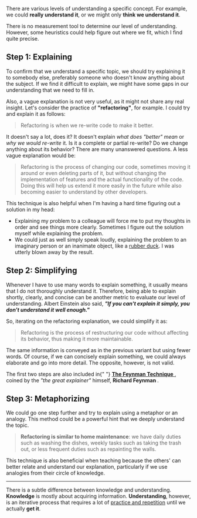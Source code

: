 


There are various levels of understanding a specific concept. For example, we could **really understand it**, or we might only **think we understand it**.

There is no measurement tool to determine our level of understanding. However, some heuristics could help figure out where we fit, which I find quite precise.

## Step 1: Explaining

To confirm that we understand a specific topic, we should try explaining it to somebody else, preferably someone who doesn't know anything about the subject. If we find it difficult to explain, we might have some gaps in our understanding that we need to fill in.

Also, a vague explanation is not very useful, as it might not share any real insight. Let's consider the practice of **"refactoring"**, for example. I could try and explain it as follows:

> Refactoring is when we re-write code to make it better.

It doesn't say a lot, does it? It doesn't explain _what does "better" mean_ or _why we would re-write_ it. Is it a complete or partial re-write? Do we change anything about its behavior? There are many unanswered questions. A less vague explanation would be:

> Refactoring is the process of changing our code, sometimes moving it around or even deleting parts of it, but without changing the implementation of features and the actual functionality of the code. Doing this will help us extend it more easily in the future while also becoming easier to understand by other developers.

This technique is also helpful when I'm having a hard time figuring out a solution in my head:

- Explaining my problem to a colleague will force me to put my thoughts in order and see things more clearly. Sometimes I figure out the solution myself while explaining the problem.
- We could just as well simply speak loudly, explaining the problem to an imaginary person or an inanimate object, like a [rubber duck](https://en.wikipedia.org/wiki/Rubber_duck_debugging). I was utterly blown away by the result.

## Step 2: Simplifying

Whenever I have to use many words to explain something, it usually means that I do not thoroughly understand it. Therefore, being able to explain shortly, clearly, and concise can be another metric to evaluate our level of understanding. Albert Einstein also said, _**"If you can't explain it simply, you don't understand it well enough."**_

So, iterating on the refactoring explanation, we could simplify it as:

> Refactoring is the process of restructuring our code without affecting its behavior, thus making it more maintainable.

The same information is conveyed as in the previous variant but using fewer words. Of course, if we can concisely explain something, we could always elaborate and go into more detail. The opposite, however, is not valid.

<Note>
  The first two steps are also included in{" "}
  <a href="https://fs.blog/2021/02/feynman-learning-technique/">
    <strong>The Feynman Technique</strong>
  </a>
  , coined by the <em>"the great explainer"</em> himself, <strong>
    Richard Feynman
  </strong>.
</Note>

## Step 3: Metaphorizing

We could go one step further and try to explain using a metaphor or an analogy. This method could be a powerful hint that we deeply understand the topic.

> **Refactoring is similar to home maintenance**: we have daily duties such as washing the dishes, weekly tasks such as taking the trash out, or less frequent duties such as repainting the walls.

This technique is also beneficial when teaching because the others' can better relate and understand our explanation, particularly if we use analogies from their circle of knowledge.

---

There is a subtle difference between knowledge and understanding. **Knowledge** is mostly about acquiring information. **Understanding**, however, is an iterative process that requires a lot of [practice and repetition](https://www.youtube.com/watch?v=MFzDaBzBlL0) until we actually **get it**.
